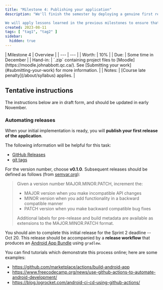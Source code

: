 ```yaml
---
title: "Milestone 4: Publishing your application"
description: "We'll finish the semester by deploying a genuine first release for each of your projects.

We will apply lessons learned in the previous milestones to ensure that our project is usable and comprehendable to other developers."
created: 2023-08-11
tags: [ "tag1", "tag2" ]
sidebar:
  hidden: true
---
```


<div class="first-col-header">
| Milestone 4 | Overview |
| --- | --- |
| Worth: | 10% |
| Due: | Some time in December |
| Hand-in: | `.zip` containing project files to [Moodle](https://moodle.johnabbott.qc.ca/). See [Submitting your work](#submitting-your-work) for more information. |
| Notes: | [Course late penalty](/about/syllabus) applies. |
</div>

## Tentative instructions

The instructions below are in draft form, and should be updated in early November.

### Automating releases

When your initial implementation is ready, you will **publish your first release of the application**.

The following information will be helpful for this task:

- [GitHub Releases](https://docs.github.com/en/repositories/releasing-projects-on-github/about-releases)
- [git tags](https://git-scm.com/book/en/v2/Git-Basics-Tagging)

For the version number, choose **v0.1.0**. Subsequent releases should be defined as follows (from [semvar.org](https://semver.org/)):
> Given a version number MAJOR.MINOR.PATCH, increment the:
> 
>   - MAJOR version when you make incompatible API changes
>   - MINOR version when you add functionality in a backward compatible manner
>   - PATCH version when you make backward compatible bug fixes
> 
> Additional labels for pre-release and build metadata are available as extensions to the MAJOR.MINOR.PATCH format.

You should aim to complete this initial release for the Sprint 2 deadline -- Oct 20. This release should be accompanied by a **release workflow** that produces an [Android App Bundle](https://developer.android.com/guide/app-bundle) using `gradlew`.

You can find tutorials which demonstrate this process online; here are some examples:
- https://github.com/marketplace/actions/build-android-app 
- https://www.freecodecamp.org/news/use-github-actions-to-automate-android-development/
- https://blog.logrocket.com/android-ci-cd-using-github-actions/
